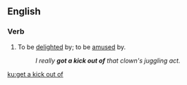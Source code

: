 ==English==

===Verb===
{{head|en|verb|head=[[get]] a [[kick]] [[out of]]}}

# {{context|idiomatic|lang=en}} To be [[delighted]] by; to be [[amused]] by.
#: ''I really '''got a kick out of''' that clown's juggling act.''

[[ku:get a kick out of]]